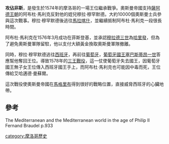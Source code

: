 '''攻佔非斯'''，是發生於1574年的摩洛哥的一場王位繼承戰爭。奧斯曼帝國支持[[薩阿德王朝|薩阿德王朝]]的阿布杜·馬利克反對他的姪兒穆拉·穆罕默德。大約10000個奧斯曼士兵參與這次戰事。穆拉·穆罕默德後逃往[[馬拉喀什|馬拉喀什]]，並繼續抵制阿布杜·馬利克一段很長時間。

阿布杜·馬利克在1576年3月成功在菲斯登基，並承認[[穆拉德三世|穆拉德三世]]為[[哈里發|哈里發]]，但為了避免奧斯曼軍隊留駐，他以支付大額黃金換取奧斯曼軍隊撤離。

同時，穆拉·穆罕默德逃往[[西班牙|西班牙]]，再前往[[葡萄牙|葡萄牙]]，[[葡萄牙國王|葡萄牙國王]][[塞巴斯蒂昂一世|塞巴斯蒂昂一世]]答應幫他奪回王位。導致1578年的[[三王戰役|三王戰役]]，這一仗使葡萄牙失去國王，因葡萄牙國王無子女王位傳入西班牙國王手上，而阿布杜·馬利克也可能因中毒而死，王位傳給艾哈邁德·曼蘇爾。

這次戰役使奧斯曼帝國在[[馬格里布|馬格里布]]得到很好的戰略位置，直接威脅西班牙的心臟地帶。

==參考==
The Mediterranean and the Mediterranean world in the age of Philip II Fernand Braudel p.933 

[[category:摩洛哥歷史|category:摩洛哥歷史]]